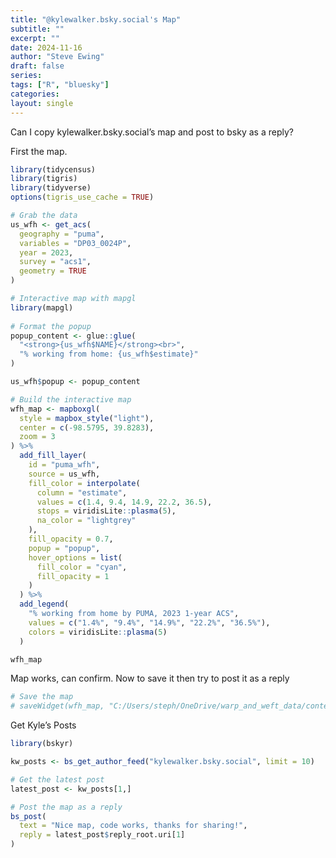 ```yaml
---
title: "@kylewalker.bsky.social's Map"
subtitle: ""
excerpt: ""
date: 2024-11-16
author: "Steve Ewing"
draft: false
series:
tags: ["R", "bluesky"]
categories:
layout: single
---
```


Can I copy kylewalker.bsky.social's map and post to bsky as a reply?

First the map.
```r
library(tidycensus)
library(tigris)
library(tidyverse)
options(tigris_use_cache = TRUE)

# Grab the data
us_wfh <- get_acs(
  geography = "puma",
  variables = "DP03_0024P",
  year = 2023,
  survey = "acs1",
  geometry = TRUE
) 

# Interactive map with mapgl
library(mapgl)
 
# Format the popup
popup_content <- glue::glue(
  "<strong>{us_wfh$NAME}</strong><br>",
  "% working from home: {us_wfh$estimate}"
)

us_wfh$popup <- popup_content

# Build the interactive map
wfh_map <- mapboxgl(
  style = mapbox_style("light"), 
  center = c(-98.5795, 39.8283), 
  zoom = 3
) %>%
  add_fill_layer(
    id = "puma_wfh",
    source = us_wfh,
    fill_color = interpolate(
      column = "estimate",
      values = c(1.4, 9.4, 14.9, 22.2, 36.5),
      stops = viridisLite::plasma(5),
      na_color = "lightgrey"
    ),
    fill_opacity = 0.7,
    popup = "popup", 
    hover_options = list(
      fill_color = "cyan",
      fill_opacity = 1
    )
  ) %>%
  add_legend(
    "% working from home by PUMA, 2023 1-year ACS",
    values = c("1.4%", "9.4%", "14.9%", "22.2%", "36.5%"),
    colors = viridisLite::plasma(5)
  )

wfh_map
```

Map works, can confirm. Now to save it then try to post it as a reply

```r
# Save the map
# saveWidget(wfh_map, "C:/Users/steph/OneDrive/warp_and_weft_data/content/blog/k_walker_map/map.html", selfcontained = TRUE)
```

Get Kyle's Posts

```r
library(bskyr)

kw_posts <- bs_get_author_feed("kylewalker.bsky.social", limit = 10)

# Get the latest post
latest_post <- kw_posts[1,]

# Post the map as a reply
bs_post(
  text = "Nice map, code works, thanks for sharing!",
  reply = latest_post$reply_root.uri[1]
)
```

